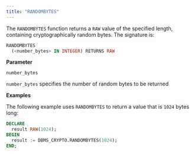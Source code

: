 ```yaml
---
title: "RANDOMBYTES"
---
```


The `RANDOMBYTES` function returns a `RAW` value of the specified length, containing cryptographically random bytes. The signature is:

```sql
RANDOMBYTES
  (<number_bytes> IN INTEGER) RETURNS RAW
```

**Parameter**

`number_bytes`

 `number_bytes` specifies the number of random bytes to be returned

**Examples**

The following example uses `RANDOMBYTES` to return a value that is `1024` bytes long:

```sql
DECLARE
  result RAW(1024);
BEGIN
  result := DBMS_CRYPTO.RANDOMBYTES(1024);
END;
```
